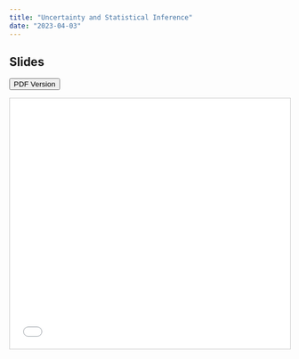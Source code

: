 ```yaml
---
title: "Uncertainty and Statistical Inference"
date: "2023-04-03"
---
```


## Slides


[<button class="btn"><i class="fa fa-download"></i> PDF Version</button>](../files/week07_Uncertainty_and_Statistical_Inference.pdf)

<iframe src="../slides/07/07-regression.html" frameborder="0" marginwidth="0" marginheight="0" scrolling="no"  style="border:1px solid #CCC; border-width:1px; margin-bottom:5px; max-width: 100%;" allowfullscreen width="800" height="450">
